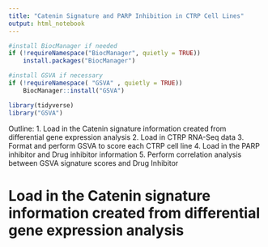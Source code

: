 ```yaml
---
title: "Catenin Signature and PARP Inhibition in CTRP Cell Lines"
output: html_notebook
---
```


```r

#install BiocManager if needed
if (!requireNamespace("BiocManager", quietly = TRUE))
    install.packages("BiocManager")

#install GSVA if necessary
if (!requireNamespace( "GSVA" , quietly = TRUE)) 
    BiocManager::install("GSVA")

library(tidyverse)
library("GSVA")
```


Outline:
  1. Load in the Catenin signature information created from differential gene expression analysis
  2. Load in CTRP RNA-Seq data
  3. Format and perform GSVA to score each CTRP cell line 
  4. Load in the PARP inhibitor and Drug inhibitor information 
  5. Perform correlation analysis between GSVA signature scores and Drug Inhibitor

# Load in the Catenin signature information created from differential gene expression analysis
```r

```





